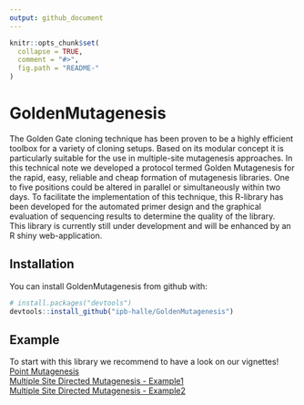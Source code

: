 ```yaml
---
output: github_document
---
```


<!-- README.md is generated from README.Rmd. Please edit that file -->

```r
knitr::opts_chunk$set(
  collapse = TRUE,
  comment = "#>",
  fig.path = "README-"
)
```

# GoldenMutagenesis

The Golden Gate cloning technique has been proven to be a highly efficient toolbox for a variety of cloning setups. Based on its modular concept it is particularly suitable for the use in multiple-site mutagenesis approaches. In this technical note we developed a protocol termed Golden Mutagenesis for the rapid, easy, reliable and cheap formation of mutagenesis libraries. One to five positions could be altered in parallel or simultaneously within two days. To facilitate the implementation of this technique, this R-library has been developed for the automated primer design and the graphical evaluation of sequencing results to determine the quality of the library.    
This library is currently still under development and will be enhanced by an R shiny web-application.   

## Installation

You can install GoldenMutagenesis from github with:

```r
# install.packages("devtools")
devtools::install_github("ipb-halle/GoldenMutagenesis")
```

## Example

To start with this library we recommend to have a look on our vignettes!   
[Point Mutagenesis](https://github.com/ipb-halle/GoldenMutagenesis/blob/master/vignettes/Point_Mutagenesis.md)  
[Multiple Site Directed Mutagenesis - Example1](https://github.com/ipb-halle/GoldenMutagenesis/blob/master/vignettes/MSD.md)  
[Multiple Site Directed Mutagenesis - Example2](https://github.com/ipb-halle/GoldenMutagenesis/blob/master/vignettes/MSD2.md)  
